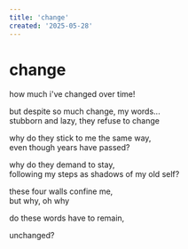 ```yaml
---
title: 'change'
created: '2025-05-28'
---
```


# change

how much i've changed over time!

but despite so much change, my words...  
stubborn and lazy, they refuse to change

why do they stick to me the same way,  
even though years have passed?

why do they demand to stay,  
following my steps as shadows of my old self?

these four walls confine me,  
but why, oh why

do these words have to remain,

unchanged?
